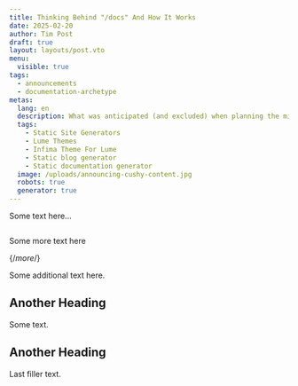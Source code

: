 ```yaml
---
title: Thinking Behind "/docs" And How It Works
date: 2025-02-20
author: Tim Post
draft: true
layout: layouts/post.vto
menu:
  visible: true
tags:
  - announcements
  - documentation-archetype
metas:
  lang: en
  description: What was anticipated (and excluded) when planning the micro-docs feature for Cushy Text.
  tags:
    - Static Site Generators
    - Lume Themes
    - Infima Theme For Lume
    - Static blog generator
    - Static documentation generator
  image: /uploads/announcing-cushy-content.jpg
  robots: true
  generator: true
---
```


Some text here...

<img class="blog_image" src="/uploads/announcing-cushy-content.jpg" alt="" title="" />

Some more text here

{/*more*/}

Some additional text here.

## Another Heading

Some text.

## Another Heading

Last filler text.